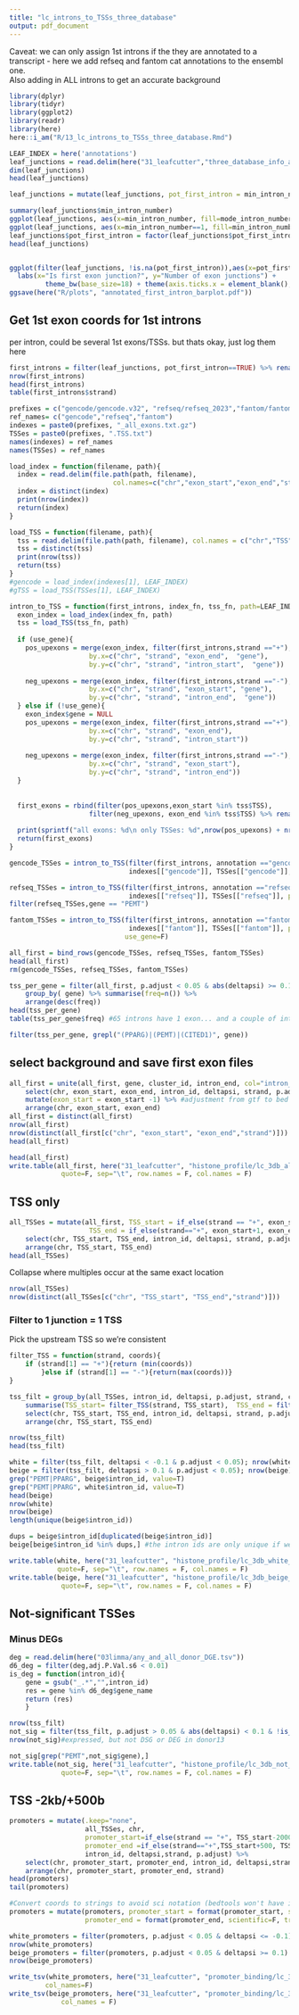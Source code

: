 ```yaml
---
title: "lc_introns_to_TSSs_three_database"
output: pdf_document
---
```



Caveat: we can only assign 1st introns if the they are annotated to a transcript - here we add refseq and fantom cat annotations to the ensembl one.  
Also adding in ALL introns to get an accurate background

```r
library(dplyr)
library(tidyr)
library(ggplot2)
library(readr)
library(here)
here::i_am("R/13_lc_introns_to_TSSs_three_database.Rmd")
```

```r
LEAF_INDEX = here('annotations')
leaf_junctions = read.delim(here("31_leafcutter","three_database_info_all_junctions.tsv"))
dim(leaf_junctions)
head(leaf_junctions)
```


```r
leaf_junctions = mutate(leaf_junctions, pot_first_intron = min_intron_number == 1)

summary(leaf_junctions$min_intron_number)
ggplot(leaf_junctions, aes(x=min_intron_number, fill=mode_intron_number==1)) + geom_bar()
ggplot(leaf_junctions, aes(x=min_intron_number==1, fill=min_intron_number==1)) + geom_bar()
leaf_junctions$pot_first_intron = factor(leaf_junctions$pot_first_intron, levels=c("TRUE","FALSE"))
head(leaf_junctions)


ggplot(filter(leaf_junctions, !is.na(pot_first_intron)),aes(x=pot_first_intron, fill=pot_first_intron)) + geom_bar()  +
  labs(x="Is first exon junction?", y="Number of exon junctions") +
         theme_bw(base_size=18) + theme(axis.ticks.x = element_blank(), panel.border = element_blank()) 
ggsave(here("R/plots", "annotated_first_intron_barplot.pdf"))
```


## Get 1st exon coords for 1st introns
per intron, could be several 1st exons/TSSs.  but thats okay, just log them here
```r
first_introns = filter(leaf_junctions, pot_first_intron==TRUE) %>% rename(intron_start = start, intron_end = end)
nrow(first_introns)
head(first_introns)
table(first_introns$strand)
```


```r
prefixes = c("gencode/gencode.v32", "refseq/refseq_2023","fantom/fantom_cat.lv3_robust")
ref_names= c("gencode","refseq","fantom")
indexes = paste0(prefixes, "_all_exons.txt.gz")
TSSes = paste0(prefixes, ".TSS.txt")
names(indexes) = ref_names
names(TSSes) = ref_names

load_index = function(filename, path){
  index = read.delim(file.path(path, filename),
                          col.names=c("chr","exon_start","exon_end","strand","gene"))
  index = distinct(index)
  print(nrow(index))
  return(index)
}

load_TSS = function(filename, path){
  tss = read.delim(file.path(path, filename), col.names = c("chr","TSS", "strand"))
  tss = distinct(tss) 
  print(nrow(tss))
  return(tss)
}
#gencode = load_index(indexes[1], LEAF_INDEX)
#gTSS = load_TSS(TSSes[1], LEAF_INDEX)
```

```r
intron_to_TSS = function(first_introns, index_fn, tss_fn, path=LEAF_INDEX, use_gene=T){
  exon_index = load_index(index_fn, path)
  tss = load_TSS(tss_fn, path)
  
  if (use_gene){
    pos_upexons = merge(exon_index, filter(first_introns,strand =="+"),  
                    by.x=c("chr", "strand", "exon_end",  "gene"), 
                    by.y=c("chr", "strand", "intron_start",  "gene"))
  
    neg_upexons = merge(exon_index, filter(first_introns,strand =="-"),  
                    by.x=c("chr", "strand", "exon_start", "gene"), 
                    by.y=c("chr", "strand", "intron_end",  "gene"))
  } else if (!use_gene){
    exon_index$gene = NULL
    pos_upexons = merge(exon_index, filter(first_introns,strand =="+"),  
                    by.x=c("chr", "strand", "exon_end"), 
                    by.y=c("chr", "strand", "intron_start"))
  
    neg_upexons = merge(exon_index, filter(first_introns,strand =="-"),  
                    by.x=c("chr", "strand", "exon_start"), 
                    by.y=c("chr", "strand", "intron_end"))
  }
  
  
  first_exons = rbind(filter(pos_upexons,exon_start %in% tss$TSS),
                    filter(neg_upexons, exon_end %in% tss$TSS) %>% rename(intron_end=intron_start))
  
  print(sprintf("all exons: %d\n only TSSes: %d",nrow(pos_upexons) + nrow(neg_upexons), nrow(first_exons)))
  return(first_exons)
}
```

```r
gencode_TSSes = intron_to_TSS(filter(first_introns, annotation =="gencode"),
                              indexes[["gencode"]], TSSes[["gencode"]], path=LEAF_INDEX)
```


```r
refseq_TSSes = intron_to_TSS(filter(first_introns, annotation =="refseq"),
                              indexes[["refseq"]], TSSes[["refseq"]], path=LEAF_INDEX)
filter(refseq_TSSes,gene == "PEMT")
```


```r
fantom_TSSes = intron_to_TSS(filter(first_introns, annotation =="fantom_cat"),
                              indexes[["fantom"]], TSSes[["fantom"]], path=LEAF_INDEX,
                             use_gene=F)
```


```r
all_first = bind_rows(gencode_TSSes, refseq_TSSes, fantom_TSSes)
head(all_first)
rm(gencode_TSSes, refseq_TSSes, fantom_TSSes)
```


```r
tss_per_gene = filter(all_first, p.adjust < 0.05 & abs(deltapsi) >= 0.1) %>%
    group_by( gene) %>% summarise(freq=n()) %>%
    arrange(desc(freq))
head(tss_per_gene)
table(tss_per_gene$freq) #65 introns have 1 exon... and a couple of introns have more than 10 different exons!

filter(tss_per_gene, grepl("(PPARG)|(PEMT)|(CITED1)", gene))
```


## select background and save first exon files

```r
all_first = unite(all_first, gene, cluster_id, intron_end, col="intron_id") %>% 
    select(chr, exon_start, exon_end, intron_id, deltapsi, strand, p.adjust) %>% 
    mutate(exon_start = exon_start -1) %>% #adjustment from gtf to bed coordinates  
    arrange(chr, exon_start, exon_end)
all_first = distinct(all_first)
nrow(all_first)
nrow(distinct(all_first[c("chr", "exon_start", "exon_end","strand")]))
head(all_first)
```

```r
head(all_first)
write.table(all_first, here("31_leafcutter", "histone_profile/lc_3db_all_first_exons.bed"), 
             quote=F, sep="\t", row.names = F, col.names = F)
```


## TSS only

```r
all_TSSes = mutate(all_first, TSS_start = if_else(strand == "+", exon_start, exon_end-1),
                    TSS_end = if_else(strand=="+", exon_start+1, exon_end)) %>%
    select(chr, TSS_start, TSS_end, intron_id, deltapsi, strand, p.adjust) %>% 
    arrange(chr, TSS_start, TSS_end)
head(all_TSSes)
```

Collapse where multiples occur at the same exact location
```r
nrow(all_TSSes)
nrow(distinct(all_TSSes[c("chr", "TSS_start", "TSS_end","strand")]))
```

### Filter to 1 junction = 1 TSS
Pick the upstream TSS so we're consistent


```r
filter_TSS = function(strand, coords){
    if (strand[1] == "+"){return (min(coords))
        }else if (strand[1] == "-"){return(max(coords))}
}

tss_filt = group_by(all_TSSes, intron_id, deltapsi, p.adjust, strand, chr) %>% 
    summarise(TSS_start= filter_TSS(strand, TSS_start),  TSS_end = filter_TSS(strand, TSS_end)) %>%
    select(chr, TSS_start, TSS_end, intron_id, deltapsi, strand, p.adjust) %>% 
    arrange(chr, TSS_start, TSS_end)

nrow(tss_filt)
head(tss_filt)
```

```r
white = filter(tss_filt, deltapsi < -0.1 & p.adjust < 0.05); nrow(white)
beige = filter(tss_filt, deltapsi > 0.1 & p.adjust < 0.05); nrow(beige)
grep("PEMT|PPARG", beige$intron_id, value=T)
grep("PEMT|PPARG", white$intron_id, value=T)
head(beige)
nrow(white)
nrow(beige)
length(unique(beige$intron_id))

dups = beige$intron_id[duplicated(beige$intron_id)]
beige[beige$intron_id %in% dups,] #the intron ids are only unique if we use the deltpsi as well
```


```r
write.table(white, here("31_leafcutter", "histone_profile/lc_3db_white_TSSes.bed"), 
            quote=F, sep="\t", row.names = F, col.names = F)
write.table(beige, here("31_leafcutter", "histone_profile/lc_3db_beige_TSSes.bed"), 
             quote=F, sep="\t", row.names = F, col.names = F)
```

## Not-significant TSSes
### Minus DEGs
```r
deg = read.delim(here("03limma/any_and_all_donor_DGE.tsv"))
d6_deg = filter(deg,adj.P.Val.s6 < 0.01)
is_deg = function(intron_id){
    gene = gsub("_.*","",intron_id)
    res = gene %in% d6_deg$gene_name
    return (res)
    }

nrow(tss_filt)
not_sig = filter(tss_filt, p.adjust > 0.05 & abs(deltapsi) < 0.1 & !is_deg(intron_id))
nrow(not_sig)#expressed, but not DSG or DEG in donor13

not_sig[grep("PEMT",not_sig$gene),]
write.table(not_sig, here("31_leafcutter", "histone_profile/lc_3db_not_sig_TSSes.bed"), 
             quote=F, sep="\t", row.names = F, col.names = F)
```


## TSS -2kb/+500b 

```r
promoters = mutate(.keep="none",
                   all_TSSes, chr, 
                   promoter_start=if_else(strand == "+", TSS_start-2000, TSS_end-500),
                   promoter_end =if_else(strand=="+",TSS_start+500, TSS_end+2000), 
                   intron_id, deltapsi,strand, p.adjust) %>%
    select(chr, promoter_start, promoter_end, intron_id, deltapsi,strand, p.adjust) %>% 
    arrange(chr, promoter_start, promoter_end, strand)
head(promoters)
tail(promoters)

#Convert coords to strings to avoid sci notation (bedtools won't have it)
promoters = mutate(promoters, promoter_start = format(promoter_start, scientific=F, trim=T),
                   promoter_end = format(promoter_end, scientific=F, trim=T))
```

```r
white_promoters = filter(promoters, p.adjust < 0.05 & deltapsi <= -0.1) 
nrow(white_promoters)
beige_promoters = filter(promoters, p.adjust < 0.05 & deltapsi >= 0.1) 
nrow(beige_promoters)
```

```r
write_tsv(white_promoters, here("31_leafcutter", "promoter_binding/lc_3db_white_promoters.bed"), 
         col_names=F)
write_tsv(beige_promoters, here("31_leafcutter", "promoter_binding/lc_3db_beige_promoters.bed"), 
             col_names = F)
```

